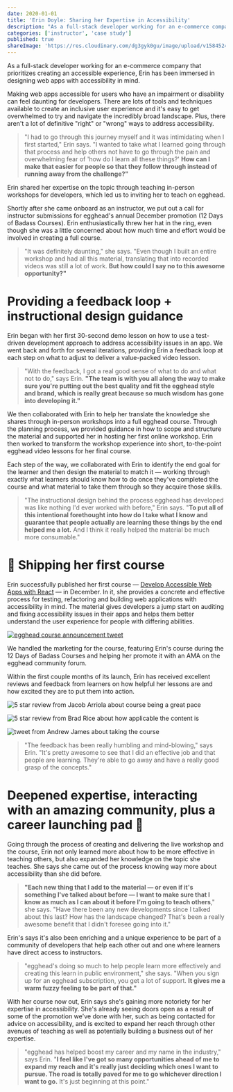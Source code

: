 ```yaml
---
date: 2020-01-01
title: 'Erin Doyle: Sharing her Expertise in Accessibility'
description: "As a full-stack developer working for an e-commerce company that prioritizes creating an accessible experience, Erin has been immersed in designing web apps with accessibility in mind. Making web apps accessible for users who have an impairment or disability can feel daunting for developers. There are lots of tools and techniques available to create an inclusive user experience and it's easy to get overwhelmed to try and navigate the incredibly broad landscape. Plus, there aren't a lot of definitive 'right' or 'wrong' ways to address accessibility."
categories: ['instructor', 'case study']
published: true
shareImage: 'https://res.cloudinary.com/dg3gyk0gu/image/upload/v1584524008/og-image-assets/case-study-erin-doyle.png'
---
```


As a full-stack developer working for an e-commerce company that prioritizes creating an accessible experience, Erin has been immersed in designing web apps with accessibility in mind.

Making web apps accessible for users who have an impairment or disability can feel daunting for developers. There are lots of tools and techniques available to create an inclusive user experience and it's easy to get overwhelmed to try and navigate the incredibly broad landscape. Plus, there aren't a lot of definitive "right" or "wrong" ways to address accessibility.

> "I had to go through this journey myself and it was intimidating when I first started," Erin says. "I wanted to take what I learned going through that process and help others not have to go through the pain and overwhelming fear of 'how do I learn all these things?' **How can I make that easier for people so that they follow through instead of running away from the challenge?"**

Erin shared her expertise on the topic through teaching in-person workshops for developers, which led us to inviting her to teach on egghead.

Shortly after she came onboard as an instructor, we put out a call for instructor submissions for egghead's annual December promotion (12 Days of Badass Courses). Erin enthusiastically threw her hat in the ring, even though she was a little concerned about how much time and effort would be involved in creating a full course.

> "It was definitely daunting," she says. "Even though I built an entire workshop and had all this material, translating that into recorded videos was still a lot of work. **But how could I say no to this awesome opportunity?"**

# Providing a feedback loop + instructional design guidance

Erin began with her first 30-second demo lesson on how to use a test-driven development approach to address accessibility issues in an app. We went back and forth for several iterations, providing Erin a feedback loop at each step on what to adjust to deliver a value-packed video lesson.

> "With the feedback, I got a real good sense of what to do and what not to do," says Erin. **"The team is with you all along the way to make sure you're putting out the best quality and fit the egghead style and brand, which is really great because so much wisdom has gone into developing it."**

We then collaborated with Erin to help her translate the knowledge she shares through in-person workshops into a full egghead course. Through the planning process, we provided guidance in how to scope and structure the material and supported her in hosting her first online workshop. Erin then worked to transform the workshop experience into short, to-the-point egghead video lessons for her final course.

Each step of the way, we collaborated with Erin to identify the end goal for the learner and then design the material to match it — working through exactly what learners should know how to do once they've completed the course and what material to take them through so they acquire those skills.

> "The instructional design behind the process egghead has developed was like nothing I'd ever worked with before," Erin says. "**To put all of this intentional forethought into how do I take what I know and guarantee that people actually are learning these things by the end helped me a lot.** And I think it really helped the material be much more consumable."

# 🎉 Shipping her first course

Erin successfully published her first course — [Develop Accessible Web Apps with React](https://egghead.io/courses/develop-accessible-web-apps-with-react) — in December. In it, she provides a concrete and effective process for testing, refactoring and building web applications with accessibility in mind. The material gives developers a jump start on auditing and fixing accessibility issues in their apps and helps them better understand the user experience for people with differing abilities.

[![egghead course announcement tweet](./images/course-announcement-tweet.png)](https://twitter.com/eggheadio/status/1207014673930948615)

We handled the marketing for the course, featuring Erin's course during the 12 Days of Badass Courses and helping her promote it with an AMA on the egghead community forum.

Within the first couple months of its launch, Erin has received excellent reviews and feedback from learners on how helpful her lessons are and how excited they are to put them into action.

![5 star review from Jacob Arriola about course being a great pace](./images/jacob-arriola-review.png)

![5 star review from Brad Rice about how applicable the content is](./images/brad-rice-review.png)

![tweet from Andrew James about taking the course](./images/andrew-james-tweet.png)

> "The feedback has been really humbling and mind-blowing," says Erin. "It's pretty awesome to see that I did an effective job and that people are learning. They're able to go away and have a really good grasp of the concepts."

# Deepened expertise, interacting with an amazing community, plus a career launching pad 🚀

Going through the process of creating and delivering the live workshop and the course, Erin not only learned more about how to be more effective in teaching others, but also expanded her knowledge on the topic she teaches. She says she came out of the process knowing way more about accessibility than she did before.

> **"Each new thing that I add to the material — or even if it's something I've talked about before — I want to make sure that I know as much as I can about it before I'm going to teach others**," she says. "Have there been any new developments since I talked about this last? How has the landscape changed? That's been a really awesome benefit that I didn't foresee going into it."

Erin's says it's also been enriching and a unique experience to be part of a community of developers that help each other out and one where learners have direct access to instructors.

> "egghead's doing so much to help people learn more effectively and creating this learn in public environment," she says. "When you sign up for an egghead subscription, you get a lot of support. **It gives me a warm fuzzy feeling to be part of that."**

With her course now out, Erin says she's gaining more notoriety for her expertise in accessibility. She's already seeing doors open as a result of some of the promotion we've done with her, such as being contacted for advice on accessibility, and is excited to expand her reach through other avenues of teaching as well as potentially building a business out of her expertise.

> "egghead has helped boost my career and my name in the industry," says Erin. "**I feel like I've got so many opportunities ahead of me to expand my reach and it's really just deciding which ones I want to pursue. The road is totally paved for me to go whichever direction I want to go.** It's just beginning at this point."
